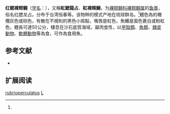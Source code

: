 {{Speciesbox
| name = 红鳃裸颊鲷
| status = 
| status_system = 
| image = Lethrinus rubrioperculatus JNC1122 - MNHN 2006-1325.JPG
| genus = Lethrinus
| species = rubrioperculatus
| authority = Sato, 1978<ref name='id7482'>{{cite web| url =http://www.bioinfo.cn/db05/BjdwSpecies.php?action=view&id=7482| title =红鳃裸颊鲷| work =中国动物物种编目数据库| publisher =中国科学院微生物研究所| author =中国科学院动物研究所| accessdate =2009-04-16| deadurl =yes| archiveurl =https://web.archive.org/web/20160305035112/http://www.bioinfo.cn/db05/BjdwSpecies.php?action=view&id=7482| archivedate =2016-03-05}}</ref>
}}

'''红鳃裸颊鲷'''（[[学名|学名]]：{{lang|la|''Lethrinus rubrioperculatus''}}），又稱'''紅鰓龍占'''、'''紅裸頰鯛'''，为[[裸颊鲷科|裸颊鲷科]][[裸颊鲷属|裸颊鲷属]]的[[鱼类|鱼类]]，俗名红腮龙占。分布于台湾恒春等。该物种的模式产地在琉球群岛。<ref name='id7482'/>體色為的橄欖灰色或棕色，有散在不規則的黑色小斑點，嘴唇是紅色，魚鰭是面色蒼白或粉紅色，體長可達50公分，棲息在沙石底質海域，屬肉食性，以[[甲殼類|甲殼類]]、[[魚類|魚類]]、[[棘皮動物|棘皮動物]]、[[軟體動物|軟體動物]]等為食，可作為食用魚。

== 参考文献 ==
{{reflist}}
* {{TaiBNET| zh=紅鰓龍占 | id=382078 | binomial=Lethrinus rubrioperculatus | authority=Sato, 1978 | var= | accessdate=2013-01-24}}

== 扩展阅读 ==
{{refbegin}}
{{wikispecies-inline|Lethrinus rubrioperculatus|红鳃裸颊鲷}}
{{refend}}
{{Taxonbar|from=Q2166232}}

[[Category:裸颊鲷属|rubrioperculatus]]
[[Category:1978年描述的鱼类|L]]


{{鲈形目小作品}}